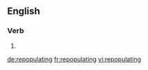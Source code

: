 ==English==

===Verb===
{{head|en}}

# {{present participle of|repopulate}}

[[de:repopulating]]
[[fr:repopulating]]
[[vi:repopulating]]